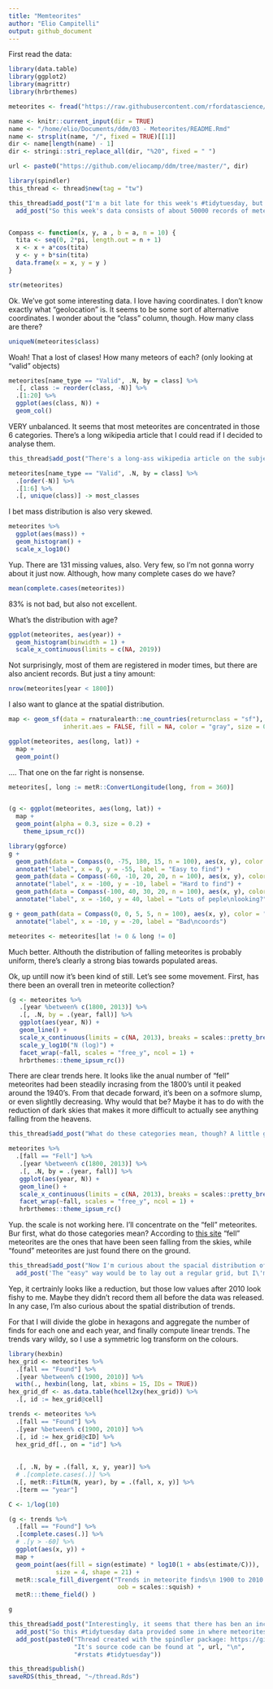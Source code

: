 ```yaml
---
title: "Memteorites"
author: "Elio Campitelli"
output: github_document
---
```


First read the data:

```r
library(data.table)
library(ggplot2)
library(magrittr)
library(hrbrthemes)

meteorites <- fread("https://raw.githubusercontent.com/rfordatascience/tidytuesday/master/data/2019/2019-06-11/meteorites.csv")

name <- knitr::current_input(dir = TRUE)
name <- "/home/elio/Documents/ddm/03 - Meteorites/README.Rmd"
name <- strsplit(name, "/", fixed = TRUE)[[1]]
dir <- name[length(name) - 1]
dir <- stringi::stri_replace_all(dir, "%20", fixed = " ")

url <- paste0("https://github.com/eliocamp/ddm/tree/master/", dir)

library(spindler)
this_thread <- thread$new(tag = "tw")

this_thread$add_post("I'm a bit late for this week's #tidytuesday, but I wanted to give it a go anyway. Specially because I'm using it as an excuse to try the spindler package in the real world. So join me as we learn a (little) bit about meteorites! #rstats")$
  add_post("So this week's data consists of about 50000 records of meteorites found on Earth. They've got names, mass, a classification, and long/lat coordinates, all divided by year. ")


Compass <- function(x, y, a , b = a, n = 10) {
  tita <- seq(0, 2*pi, length.out = n + 1)
  x <- x + a*cos(tita)
  y <- y + b*sin(tita)
  data.frame(x = x, y = y )
}

```

```r
str(meteorites)
```

Ok. We've got some interesting data. I love having coordinates. I don't know exactly what "geolocation" is. It seems to be some sort of alternative coordinates. I wonder about the "class" column, though. How many class are there?

```r
uniqueN(meteorites$class)
```


Woah! That a lost of clases! How many meteors of each? (only looking at "valid" objects)

```r
meteorites[name_type == "Valid", .N, by = class] %>% 
  .[, class := reorder(class, -N)] %>% 
  .[1:20] %>% 
  ggplot(aes(class, N)) +
  geom_col()
```

VERY unbalanced. It seems that most meteorites are concentrated in those 6 categories. There's a long wikipedia article that I could read if I decided to analyse them. 

```r
this_thread$add_post("There's a long-ass wikipedia article on the subject (https://en.m.wikipedia.org/wiki/Meteorite_classification ), but as someone with zero geology training it's all meaningless to me. Lesson one: data withouth appropiate domain expertise is pretty much useless.")
```

```r
meteorites[name_type == "Valid", .N, by = class] %>% 
  .[order(-N)] %>% 
  .[1:6] %>% 
  .[, unique(class)] -> most_classes
```


I bet mass distribution is also very skewed. 

```r
meteorites %>% 
  ggplot(aes(mass)) +
  geom_histogram() +
  scale_x_log10()
```

Yup. There are 131 missing values, also. Very few, so I'm not gonna worry about it just now. Although, how many complete cases do we have?

```r
mean(complete.cases(meteorites))
```

83% is not bad, but also not excellent. 

What's the distribution with age?

```r
ggplot(meteorites, aes(year)) +
  geom_histogram(binwidth = 1) +
  scale_x_continuous(limits = c(NA, 2019))
```

Not surprisingly, most of them are registered in moder times, but there are also ancient records. But just a tiny amount:

```r
nrow(meteorites[year < 1800])
```

I also want to glance at the spatial distribution. 

```r
map <- geom_sf(data = rnaturalearth::ne_countries(returnclass = "sf"), 
               inherit.aes = FALSE, fill = NA, color = "gray", size = 0.2)

ggplot(meteorites, aes(long, lat)) +
  map +
  geom_point() 
```

.... That one on the far right is nonsense. 

```r
meteorites[, long := metR::ConvertLongitude(long, from = 360)]


(g <- ggplot(meteorites, aes(long, lat)) +
  map + 
  geom_point(alpha = 0.3, size = 0.2) +
    theme_ipsum_rc())
```

```r
library(ggforce)
g +  
  geom_path(data = Compass(0, -75, 180, 15, n = 100), aes(x, y), color = "#ffa154") + 
  annotate("label", x = 0, y = -55, label = "Easy to find") +
  geom_path(data = Compass(-60, -10, 20, 20, n = 100), aes(x, y), color = "#ffa154") +
  annotate("label", x = -100, y = -10, label = "Hard to find") +
  geom_path(data = Compass(-100, 40, 30, 20, n = 100), aes(x, y), color = "#ffa154") +
  annotate("label", x = -160, y = 40, label = "Lots of peple\nlooking?") 
```


```r
g + geom_path(data = Compass(0, 0, 5, 5, n = 100), aes(x, y), color = "#ffa154") +
  annotate("label", x = -10, y = -20, label = "Bad\ncoords") 
```
```r
meteorites <- meteorites[lat != 0 & long != 0]
```

Much better. Althouth the distribution of falling meteorites is probably uniform, there's clearly a strong bias towards populated areas.


Ok, up untill now it's been kind of still. Let's see some movement. First, has there been an overall tren in meteorite collection? 


```r

(g <- meteorites %>% 
   .[year %between% c(1800, 2013)] %>% 
   .[, .N, by = .(year, fall)] %>% 
   ggplot(aes(year, N)) +
   geom_line() +
   scale_x_continuous(limits = c(NA, 2013), breaks = scales::pretty_breaks(10)) +
   scale_y_log10("N (log)") +
   facet_wrap(~fall, scales = "free_y", ncol = 1) +
   hrbrthemes::theme_ipsum_rc())
```

There are clear trends here. It looks like the anual number of "fell" meteorites had been steadily incrasing from the 1800's until it peaked around the 1940's. From that decade forward, it's been on a sofmore slump, or even slightlly decreasing. Why would that be? Maybe it has to do with the reduction of dark skies that makes it more difficult to actually see anything falling from the heavens. 


```r
this_thread$add_post("What do these categories mean, though? A little google lead me to this.", media = "falls_finds.png")
```

```r
meteorites %>% 
  .[fall == "Fell"] %>% 
   .[year %between% c(1800, 2013)] %>% 
   .[, .N, by = .(year, fall)] %>% 
   ggplot(aes(year, N)) +
   geom_line() +
   scale_x_continuous(limits = c(NA, 2013), breaks = scales::pretty_breaks(10)) +
   facet_wrap(~fall, scales = "free_y", ncol = 1) +
   hrbrthemes::theme_ipsum_rc() 
```


Yup. the scale is not working here. I'll concentrate on the "fell" meteorites. Bur first, what do those categories mean? According to [this site](https://www.permanent.com/meteorites-falls-finds.html) "fell" meteorites are the ones that have been seen falling from the skies, while "found" meteorites are just found there on the ground. 


```r
this_thread$add_post("Now I'm curious about the spacial distribution of these trends. It's a nice challenge. I need to count yearly finds that are near each other to get a representative time series to which to compute a trend.")$
  add_post('The "easy" way would be to lay out a regular grid, but I\'m thinking I want a better option: Hexagon grid. ')
```

Yep, it certrainly looks like a reduction, but those low values after 2010 look fishy to me. Maybe they didn't record them all before the data was released. In any case, I'm also curious about the spatial distribution of trends. 

For that I will divide the globe in hexagons and aggregate the number of finds for each one and each year, and finally compute linear trends. The trends vary wildy, so I use a symmetric log transform on the colours. 

```r
library(hexbin)
hex_grid <- meteorites %>% 
  .[fall == "Found"] %>% 
  .[year %between% c(1900, 2010)] %>% 
  with(., hexbin(long, lat, xbins = 15, IDs = TRUE))
hex_grid_df <- as.data.table(hcell2xy(hex_grid)) %>% 
  .[, id := hex_grid@cell]

trends <- meteorites %>% 
  .[fall == "Found"] %>% 
  .[year %between% c(1900, 2010)] %>% 
  .[, id := hex_grid@cID] %>% 
  hex_grid_df[., on = "id"] %>% 
  
  
  .[, .N, by = .(fall, x, y, year)] %>% 
  # .[complete.cases(.)] %>% 
  .[, metR::FitLm(N, year), by = .(fall, x, y)] %>% 
  .[term == "year"] 

C <- 1/log(10)

(g <- trends %>% 
  .[fall == "Found"] %>%
  .[complete.cases(.)] %>%
  # .[y > -60] %>%
  ggplot(aes(x, y)) +
  map +
  geom_point(aes(fill = sign(estimate) * log10(1 + abs(estimate/C))), 
             size = 4, shape = 21) +
  metR::scale_fill_divergent("Trends in meteorite finds\n 1900 to 2010 (symmetric log)",
                              oob = scales::squish) +
  metR:::theme_field() )
```

```r
g
```

```r
this_thread$add_post("Interestingly, it seems that there has ben an increse in north african dealers that sell meteorites to researchers!   http://news.bbc.co.uk/2/hi/africa/6549197.stm")$
  add_post("So this #tidytuesday data provided some in where meteorites are found, opened up the posibility that losing dark skies means less meteorite findings and gave a glimpse into geographic trends.")$
  add_post(paste0("Thread created with the spindler package: https://git.io/fjzxN \n",
                  "It's source code can be found at ", url, "\n",
                  "#rstats #tidytuesday"))
```


```r
this_thread$publish()
saveRDS(this_thread, "~/thread.Rds")
```

